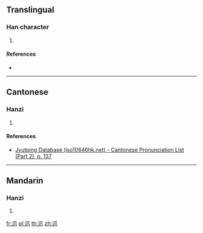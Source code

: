 {{character info/new}}
==Translingual==

===Han character===
{{Han char|rn=85|rad=水|as=04|sn=7|four=|canj=EHLO|ids=⿰氵爪}}

# {{defn|Han|sort=水04}}

====References====
* {{Han ref|kx=0612.121|dkj=17225|hdz=31567.051|uh=6CA0|ud=27808}}

----

==Cantonese==

===Hanzi===
{{yue-hanzi|jyut=[[paai3]]|y=paai3}}

# {{defn|lang=yue|sort=水04}}

====References====
*[http://www.iso10646hk.net/jp/document/download.jsp Jyutping Database (iso10646hk.net) - Cantonese Pronunciation List (Part 2), p. 137]

----

==Mandarin==

===Hanzi===
{{cmn-hanzi|pin=[[liú]] ([[liu2]])|wg=liu<sup>2</sup>}}

# {{defn|lang=cmn|sort=水04}}

[[fr:沠]]
[[pl:沠]]
[[th:沠]]
[[zh:沠]]